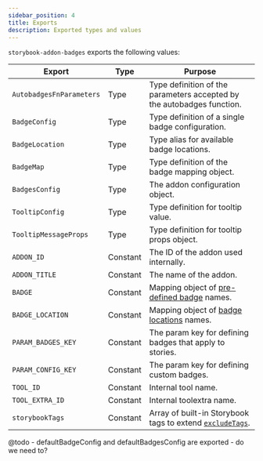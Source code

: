 ```yaml
---
sidebar_position: 4
title: Exports
description: Exported types and values
---
```


`storybook-addon-badges` exports the following values:

| Export                   | Type     | Purpose                                                                                                   |
| ------------------------ | -------- | --------------------------------------------------------------------------------------------------------- |
| `AutobadgesFnParameters` | Type     | Type definition of the parameters accepted by the autobadges function.                                    |
| `BadgeConfig`            | Type     | Type definition of a single badge configuration.                                                          |
| `BadgeLocation`          | Type     | Type alias for available badge locations.                                                                 |
| `BadgeMap`               | Type     | Type definition of the badge mapping object.                                                              |
| `BadgesConfig`           | Type     | The addon configuration object.                                                                           |
| `TooltipConfig`          | Type     | Type definition for tooltip value.                                                                        |
| `TooltipMessageProps`    | Type     | Type definition for tooltip props object.                                                                 |
| `ADDON_ID`               | Constant | The ID of the addon used internally.                                                                      |
| `ADDON_TITLE`            | Constant | The name of the addon.                                                                                    |
| `BADGE`                  | Constant | Mapping object of [pre-defined badge](./predefined-badges.mdx) names.                                     |
| `BADGE_LOCATION`         | Constant | Mapping object of [badge locations](../customisation/badge-locations.mdx) names.                          |
| `PARAM_BADGES_KEY`       | Constant | The param key for defining badges that apply to stories.                                                  |
| `PARAM_CONFIG_KEY`       | Constant | The param key for defining custom badges.                                                                 |
| `TOOL_ID`                | Constant | Internal tool name.                                                                                       |
| `TOOL_EXTRA_ID`          | Constant | Internal toolextra name.                                                                                  |
| `storybookTags`          | Constant | Array of built-in Storybook tags to extend [`excludeTags`](../configuration/use-tags.mdx#excluding-tags). |

@todo - defaultBadgeConfig and defaultBadgesConfig are exported - do we need to?

